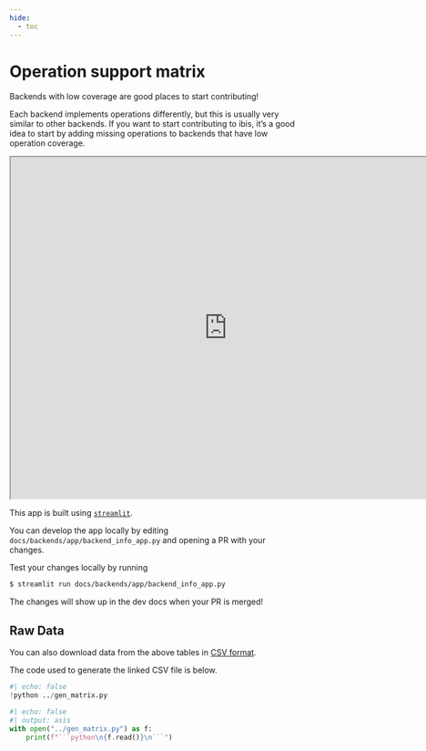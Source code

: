 ```yaml
---
hide:
  - toc
---
```


# Operation support matrix

::: {.callout-tip}
Backends with low coverage are good places to start contributing!

Each backend implements operations differently, but this is usually very similar to other backends. If you want to start contributing to ibis, it's a good idea to start by adding missing operations to backends that have low operation coverage.
:::

<div class="streamlit-app">
  <iframe class="streamlit-app-inner" width=760 height=600 src="https://ibis-project.streamlit.app/?embedded=true"></iframe>
</div>

::: {.callout-note}
This app is built using [`streamlit`](https://streamlit.io/).

You can develop the app locally by editing `docs/backends/app/backend_info_app.py` and opening a PR with your changes.

Test your changes locally by running

```sh
$ streamlit run docs/backends/app/backend_info_app.py
```

The changes will show up in the dev docs when your PR is merged!
:::

## Raw Data

You can also download data from the above tables in [CSV format](./raw_support_matrix.csv).

The code used to generate the linked CSV file is below.

```python
#| echo: false
!python ../gen_matrix.py
```

```python
#| echo: false
#| output: asis
with open("../gen_matrix.py") as f:
    print(f"```python\n{f.read()}\n```")
```
